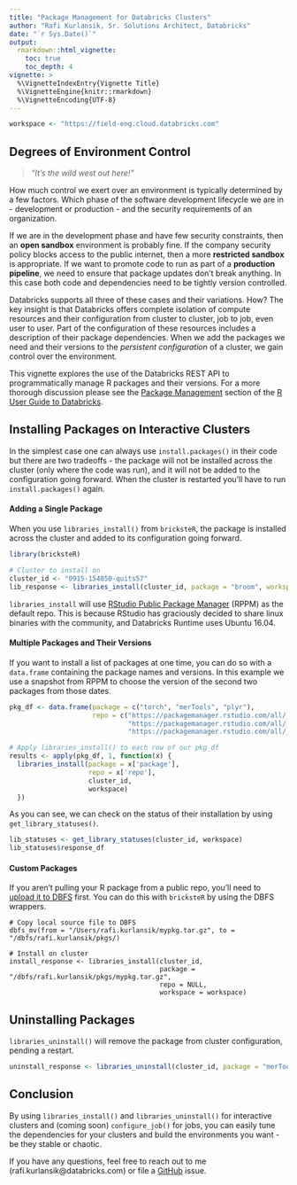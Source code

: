 ```yaml
---
title: "Package Management for Databricks Clusters"
author: "Rafi Kurlansik, Sr. Solutions Architect, Databricks"
date: "`r Sys.Date()`"
output:
  rmarkdown::html_vignette:
    toc: true
    toc_depth: 4
vignette: >
  %\VignetteIndexEntry{Vignette Title}
  %\VignetteEngine{knitr::rmarkdown}
  %\VignetteEncoding{UTF-8}
---
```

```r
workspace <- "https://field-eng.cloud.databricks.com"
```

## Degrees of Environment Control

> *"It's the wild west out here!"*

How much control we exert over an environment is typically determined by a few factors.  Which phase of the software development lifecycle we are in - development or production - and the security requirements of an organization.  

If we are in the development phase and have few security constraints, then an **open sandbox** environment is probably fine.  If the company security policy blocks access to the public internet, then a more **restricted sandbox** is appropriate.  If we want to promote code to run as part of a **production pipeline**, we need to ensure that package updates don't break anything.  In this case both code and dependencies need to be tightly version controlled.  

Databricks supports all three of these cases and their variations.  How?  The key insight is that Databricks offers complete isolation of compute resources and their configuration from cluster to cluster, job to job, even user to user.  Part of the configuration of these resources includes a description of their package dependencies.  When we add the packages we need and their versions to the *persistent configuration* of a cluster, we gain control over the environment. 

This vignette explores the use of the Databricks REST API to programmatically manage R packages and their versions.  For a more thorough discussion please see the [Package Management](https://github.com/marygracemoesta/R-User-Guide/blob/master/Developing_on_Databricks/package_management.md) section of the [R User Guide to Databricks](https://github.com/marygracemoesta/R-User-Guide).

## Installing Packages on Interactive Clusters
In the simplest case one can always use `install.packages()` in their code but there are two tradeoffs - the package will not be installed across the cluster (only where the code was run), and it will not be added to the configuration going forward.  When the cluster is restarted you'll have to run `install.packages()` again.

#### Adding a Single Package

When you use `libraries_install()` from `bricksteR`, the package is installed across the cluster and added to its configuration going forward.  

```r
library(bricksteR)

# Cluster to install on
cluster_id <- "0915-154850-quits57"
lib_response <- libraries_install(cluster_id, package = "broom", workspace = workspace)
```
`libraries_install` will use [RStudio Public Package Manager](https://packagemanager.rstudio.com/client/#/repos/1/overview) (RPPM) as the default repo.  This is because RStudio has graciously decided to share linux binaries with the community, and Databricks Runtime uses Ubuntu 16.04. 

#### Multiple Packages and Their Versions

If you want to install a list of packages at one time, you can do so with a `data.frame` containing the package names and versions.  In this example we use a snapshot from RPPM to choose the version of the second two packages from those dates. 

```r
pkg_df <- data.frame(package = c("torch", "merTools", "plyr"),
                     repo = c("https://packagemanager.rstudio.com/all/__linux__/xenial/latest",
                              "https://packagemanager.rstudio.com/all/__linux__/xenial/318",
                              "https://packagemanager.rstudio.com/all/__linux__/xenial/236"))

# Apply libraries_install() to each row of our pkg_df
results <- apply(pkg_df, 1, function(x) {
  libraries_install(package = x['package'],
                    repo = x['repo'],
                    cluster_id,
                    workspace)
  })

```

As you can see, we can check on the status of their installation by using `get_library_statuses()`.

```r
lib_statuses <- get_library_statuses(cluster_id, workspace)
lib_statuses$response_df
```

#### Custom Packages
If you aren't pulling your R package from a public repo, you'll need to [upload it to DBFS](https://github.com/marygracemoesta/R-User-Guide/blob/master/Developing_on_Databricks/package_management.md#custom-packages) first. You can do this with `bricksteR` by using the DBFS wrappers.

```
# Copy local source file to DBFS
dbfs_mv(from = "/Users/rafi.kurlansik/mypkg.tar.gz", to = "/dbfs/rafi.kurlansik/pkgs/)

# Install on cluster
install_response <- libraries_install(cluster_id,
                                      package = "/dbfs/rafi.kurlansik/pkgs/mypkg.tar.gz", 
                                      repo = NULL, 
                                      workspace = workspace)
```
## Uninstalling Packages
`libraries_uninstall()` will remove the package from cluster configuration, pending a restart.

```r
uninstall_response <- libraries_uninstall(cluster_id, package = "merTools", workspace)
```

## Conclusion

By using `libraries_install()` and `libraries_uninstall()` for interactive clusters and (coming soon) `configure_job()` for jobs, you can easily tune the dependencies for your clusters and build the environments you want - be they stable or chaotic.

If you have any questions, feel free to reach out to me (rafi.kurlansik@databricks.com) or file a [GitHub](https://github.com/RafiKurlansik/bricksteR) issue.
